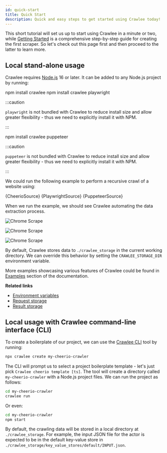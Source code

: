 ```yaml
---
id: quick-start
title: Quick Start
description: Quick and easy steps to get started using Crawlee today!
---
```





This short tutorial will set us up to start using Crawlee in a minute or two,
while [Getting Started](../guides/getting-started) is a comprehensive step-by-step guide for creating the first scraper.
So let's check out this page first and then proceed to the latter to learn more.

## Local stand-alone usage

Crawlee requires [Node.js](https://nodejs.org/en/) 16 or later.
It can be added to any Node.js project by running:

<Tabs groupId="quick_start">
<TabItem value="cheerio" label="CheerioCrawler" default>
<CodeBlock language="bash">npm install crawlee</CodeBlock>
</TabItem>
<TabItem value="playwright" label="PlaywrightCrawler">
<CodeBlock language="bash">npm install crawlee playwright</CodeBlock>

:::caution

`playwright` is not bundled with Crawlee to reduce install size and allow greater flexibility - thus we need to explicitly install it with NPM.

:::

</TabItem>
<TabItem value="puppeteer" label="PuppeteerCrawler">
<CodeBlock language="bash">npm install crawlee puppeteer</CodeBlock>

:::caution

`puppeteer` is not bundled with Crawlee to reduce install size and allow greater flexibility - thus we need to explicitly install it with NPM.

:::

</TabItem>
</Tabs>

We could run the following example to perform a recursive crawl of a website using:

<Tabs groupId="quick_start">
    <TabItem value="cheerio" label="CheerioCrawler" default>
        <CodeBlock language="js" title="src/main.mjs">{CheerioSource}</CodeBlock>
    </TabItem>
    <TabItem value="playwright" label="PlaywrightCrawler">
        <CodeBlock language="js" title="src/main.mjs">{PlaywrightSource}</CodeBlock>
    </TabItem>
    <TabItem value="puppeteer" label="PuppeteerCrawler">
        <CodeBlock language="js" title="src/main.mjs">{PuppeteerSource}</CodeBlock>
    </TabItem>
</Tabs>

When we run the example, we should see Crawlee automating the data extraction process.

<Tabs groupId="quick_start">
<TabItem value="cheerio" label="CheerioCrawler" default>

[//]: # (TODO: Add CheerioCrawler gif here.)
![Chrome Scrape](/img/chrome_scrape.gif)

</TabItem>
<TabItem value="playwright" label="PlaywrightCrawler">

[//]: # (TODO: Add PlaywrightCrawler gif here.)
![Chrome Scrape](/img/chrome_scrape.gif)

</TabItem>
<TabItem value="puppeteer" label="PuppeteerCrawler">

![Chrome Scrape](/img/chrome_scrape.gif)

</TabItem>
</Tabs>

By default, Crawlee stores data to `./crawlee_storage` in the current working directory. We can override this behavior by setting the `CRAWLEE_STORAGE_DIR` environment variable.

More examples showcasing various features of Crawlee could be found in [Examples](../examples) section of the documentation.

**Related links**

- [Environment variables](../guides/environment-variables)
- [Request storage](../guides/request-storage)
- [Result storage](../guides/result-storage)

## Local usage with Crawlee command-line interface (CLI)

To create a boilerplate of our project, we can use the [Crawlee CLI](https://www.npmjs.com/package/@crawlee/cli) tool by running:

```bash
npx crawlee create my-cheerio-crawler
```

The CLI will prompt us to select a project boilerplate template - let's just pick `Crawlee cheerio template [ts]`. The tool will create a directory called `my-cheerio-crawler` with a Node.js project files. We can run the project as follows:

```bash
cd my-cheerio-crawler
crawlee run
```

Or even:

```bash
cd my-cheerio-crawler
npm start
```

By default, the crawling data will be stored in a local directory at `./crawlee_storage`. For example, the input JSON file for the actor is expected to be in the default key-value store in `./crawlee_storage/key_value_stores/default/INPUT.json`.
